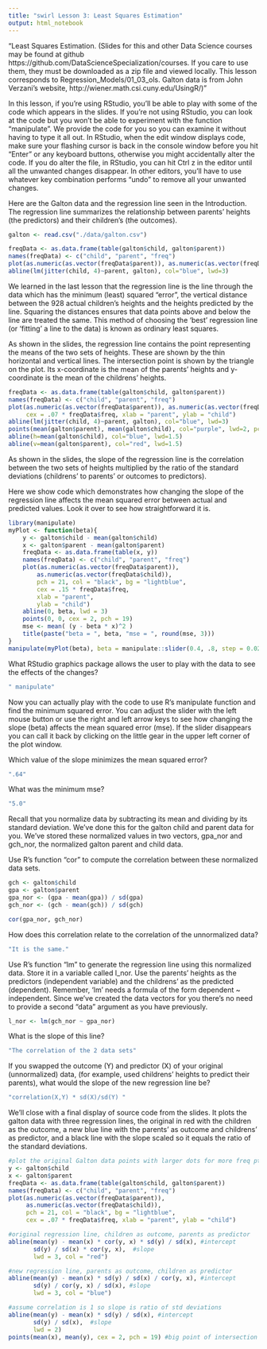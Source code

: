 ```yaml
---
title: "swirl Lesson 3: Least Squares Estimation"
output: html_notebook
---
```


"Least Squares Estimation. (Slides for this and other Data Science courses may be found at github https://github.com/DataScienceSpecialization/courses. If you care to use them, they must be downloaded as a zip file and viewed locally. This lesson corresponds to Regression_Models/01_03_ols. Galton data is from John Verzani's website, http://wiener.math.csi.cuny.edu/UsingR/)"


In this lesson, if you're using RStudio, you'll be able to play with some of the code which appears in the slides. If you're not using RStudio, you can look at the code but you won't be able to experiment with the function "manipulate". We provide the code for you so you can examine it without having to type it all out.  In RStudio, when the edit window displays code, make sure your flashing cursor is back in the console window before you hit "Enter" or any keyboard buttons, otherwise you might accidentally alter the code. If you do alter the file, in RStudio, you can hit Ctrl z in the editor until all the unwanted changes disappear. In other editors, you'll have to use whatever key combination performs "undo" to remove all your unwanted changes.

Here are the Galton data and the regression line seen in the Introduction. The regression line summarizes the relationship between parents' heights (the predictors) and their children's (the outcomes). 

```r
galton <- read.csv("./data/galton.csv")
```

```r
freqData <- as.data.frame(table(galton$child, galton$parent))
names(freqData) <- c("child", "parent", "freq")
plot(as.numeric(as.vector(freqData$parent)), as.numeric(as.vector(freqData$child)),  pch = 21, col = "black", bg = "lightblue", cex = .07 * freqData$freq, xlab = "parent", ylab = "child")
abline(lm(jitter(child, 4)~parent, galton), col="blue", lwd=3)
```

We learned in the last lesson that the regression line is the line through the data which has the minimum (least) squared "error", the vertical distance between the 928 actual children's heights and the heights predicted by the line. Squaring the distances ensures that data points above and below the line are treated the same. This method of choosing the 'best' regression line (or 'fitting' a line to the data) is known as ordinary least squares.

As shown in the slides, the regression line contains the point representing the means of the two sets of heights. These are shown by the thin horizontal and vertical lines. The intersection point is shown by the triangle on the plot. Its x-coordinate is the mean of the parents' heights and y-coordinate is the mean of the childrens' heights. 

```r
freqData <- as.data.frame(table(galton$child, galton$parent))
names(freqData) <- c("child", "parent", "freq")
plot(as.numeric(as.vector(freqData$parent)), as.numeric(as.vector(freqData$child)),  pch = 21, col = "black", bg = "lightblue",
     cex = .07 * freqData$freq, xlab = "parent", ylab = "child")
abline(lm(jitter(child, 4)~parent, galton), col="blue", lwd=3)
points(mean(galton$parent), mean(galton$child), col="purple", lwd=2, pch=2, cex=3.0)
abline(h=mean(galton$child), col="blue", lwd=1.5)
abline(v=mean(galton$parent), col="red", lwd=1.5)
```

As shown in the slides, the slope of the regression line is the correlation between the two sets of heights multiplied by the ratio of the standard deviations (childrens' to parents' or outcomes to predictors).

Here we show code which demonstrates how changing the slope of the regression line affects the mean squared error between actual and predicted values. Look it over to see how straightforward it is. 

```r
library(manipulate)
myPlot <- function(beta){
    y <- galton$child - mean(galton$child)
    x <- galton$parent - mean(galton$parent)
    freqData <- as.data.frame(table(x, y))
    names(freqData) <- c("child", "parent", "freq")
    plot(as.numeric(as.vector(freqData$parent)), 
        as.numeric(as.vector(freqData$child)),
        pch = 21, col = "black", bg = "lightblue",
        cex = .15 * freqData$freq, 
        xlab = "parent", 
        ylab = "child")
    abline(0, beta, lwd = 3)
    points(0, 0, cex = 2, pch = 19)
    mse <- mean( (y - beta * x)^2 )
    title(paste("beta = ", beta, "mse = ", round(mse, 3)))
}
manipulate(myPlot(beta), beta = manipulate::slider(0.4, .8, step = 0.02))
```

What RStudio graphics package allows the user to play with the data to see the effects of the changes?

```r
" manipulate"
```

Now you can actually play with the code to use R's manipulate function and find the minimum squared error. You can adjust the slider with the left mouse button or use the right and left arrow keys to see how changing the slope (beta) affects the mean squared error (mse). If the slider disappears you can call it back by clicking on the little gear in the upper left corner of the plot window.

Which value of the slope minimizes the mean squared error?

```r
".64"
```

What was the minimum mse?

```r
"5.0"
```

Recall that you normalize data by subtracting its mean and dividing by its standard deviation. We've done this for the galton child and parent data for you. We've stored these normalized values in two vectors, gpa_nor and gch_nor, the normalized galton parent and child data.

Use R's function "cor" to compute the correlation between these normalized data sets.

```r
gch <- galton$child
gpa <- galton$parent
gpa_nor <- (gpa - mean(gpa)) / sd(gpa)
gch_nor <- (gch - mean(gch)) / sd(gch)
```

```r
cor(gpa_nor, gch_nor)
```

How does this correlation relate to the correlation of the unnormalized data?

```r
"It is the same."
```

Use R's function "lm" to generate the regression line using this normalized data. Store it in a variable called l_nor. Use the parents' heights as the predictors (independent variable) and the childrens' as the predicted (dependent). Remember, 'lm' needs a formula of the form dependent ~ independent. Since we've created the data vectors for you there's no need to provide a second "data" argument as you have previously.

```r
l_nor <- lm(gch_nor ~ gpa_nor)
```

What is the slope of this line?

```r
"The correlation of the 2 data sets"
```

If you swapped the outcome (Y) and predictor (X) of your original (unnormalized) data, (for example, used childrens' heights to predict their parents), what would the slope of the new regression line be?

```r
"correlation(X,Y) * sd(X)/sd(Y) "
```

We'll close with a final display of source code from the slides. It plots the galton data with three regression lines, the original in red with the children as the outcome,  a new blue line with the parents' as outcome and childrens' as predictor, and a black line with the slope scaled so it equals the ratio of the standard deviations. 

```r
#plot the original Galton data points with larger dots for more freq pts
y <- galton$child
x <- galton$parent
freqData <- as.data.frame(table(galton$child, galton$parent))
names(freqData) <- c("child", "parent", "freq")
plot(as.numeric(as.vector(freqData$parent)), 
     as.numeric(as.vector(freqData$child)), 
     pch = 21, col = "black", bg = "lightblue",
     cex = .07 * freqData$freq, xlab = "parent", ylab = "child")

#original regression line, children as outcome, parents as predictor
abline(mean(y) - mean(x) * cor(y, x) * sd(y) / sd(x), #intercept
       sd(y) / sd(x) * cor(y, x),  #slope
       lwd = 3, col = "red")

#new regression line, parents as outcome, children as predictor
abline(mean(y) - mean(x) * sd(y) / sd(x) / cor(y, x), #intercept
       sd(y) / cor(y, x) / sd(x), #slope
       lwd = 3, col = "blue")

#assume correlation is 1 so slope is ratio of std deviations
abline(mean(y) - mean(x) * sd(y) / sd(x), #intercept
       sd(y) / sd(x),  #slope
       lwd = 2)
points(mean(x), mean(y), cex = 2, pch = 19) #big point of intersection
```
